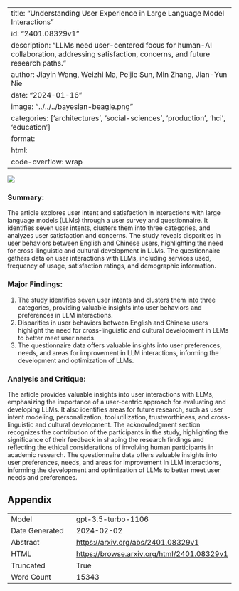 
---
title: "Understanding User Experience in Large Language Model Interactions"
id: "2401.08329v1"
description: "LLMs need user-centered focus for human-AI collaboration, addressing satisfaction, concerns, and future research paths."
author: Jiayin Wang, Weizhi Ma, Peijie Sun, Min Zhang, Jian-Yun Nie
date: "2024-01-16"
image: "../../../bayesian-beagle.png"
categories: ['architectures', 'social-sciences', 'production', 'hci', 'education']
format:
  html:
    code-overflow: wrap
---

![](None)

### Summary:

The article explores user intent and satisfaction in interactions with large language models (LLMs) through a user survey and questionnaire. It identifies seven user intents, clusters them into three categories, and analyzes user satisfaction and concerns. The study reveals disparities in user behaviors between English and Chinese users, highlighting the need for cross-linguistic and cultural development in LLMs. The questionnaire gathers data on user interactions with LLMs, including services used, frequency of usage, satisfaction ratings, and demographic information.

### Major Findings:

1. The study identifies seven user intents and clusters them into three categories, providing valuable insights into user behaviors and preferences in LLM interactions.
2. Disparities in user behaviors between English and Chinese users highlight the need for cross-linguistic and cultural development in LLMs to better meet user needs.
3. The questionnaire data offers valuable insights into user preferences, needs, and areas for improvement in LLM interactions, informing the development and optimization of LLMs.

### Analysis and Critique:

The article provides valuable insights into user interactions with LLMs, emphasizing the importance of a user-centric approach for evaluating and developing LLMs. It also identifies areas for future research, such as user intent modeling, personalization, tool utilization, trustworthiness, and cross-linguistic and cultural development. The acknowledgment section recognizes the contribution of the participants in the study, highlighting the significance of their feedback in shaping the research findings and reflecting the ethical considerations of involving human participants in academic research. The questionnaire data offers valuable insights into user preferences, needs, and areas for improvement in LLM interactions, informing the development and optimization of LLMs to better meet user needs and preferences.

## Appendix

|          |          |
|----------|----------|
| Model     | gpt-3.5-turbo-1106       |
| Date Generated     | 2024-02-02       |
| Abstract | [https://arxiv.org/abs/2401.08329v1](https://arxiv.org/abs/2401.08329v1)        |
| HTML     | [https://browse.arxiv.org/html/2401.08329v1](https://browse.arxiv.org/html/2401.08329v1)       |
| Truncated       | True       |
| Word Count       | 15343       |